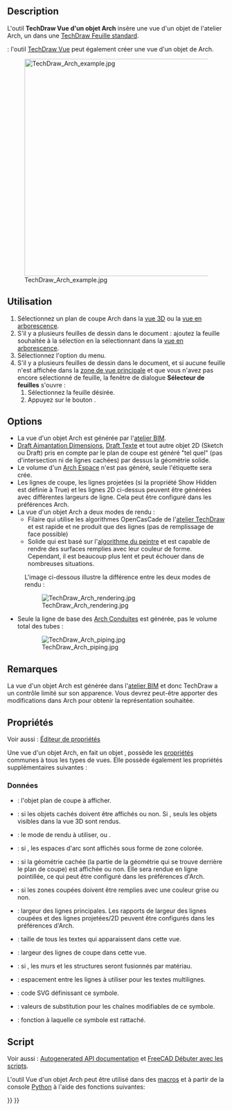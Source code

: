 <languages/>

{{Docnav/fr
|[[TechDraw_DraftView/fr|Vue d'un objet Draft]]
|[[TechDraw_SpreadsheetView/fr|Vue d'un objet Spreadsheet]]
|[[TechDraw_Workbench/fr|Atelier TechDraw]]
|IconL=TechDraw_DraftView.svg
|IconR=TechDraw_SpreadsheetView.svg
|IconC=Workbench_TechDraw.svg
}}

{{GuiCommand/fr
|Name=TechDraw ArchView
|Name/fr=TechDraw Vue d'un objet Arch
|MenuLocation=TechDraw → Vues des autres ateliers → Insérer un objet de l'atelier BIM
|Workbenches=[[TechDraw_Workbench/fr|TechDraw]], [[BIM_Workbench/fr|BIM]]
|SeeAlso=[[Arch_SectionPlane/fr|Arch Plan de coupe]]
}}

==Description==

<div class="mw-translate-fuzzy">
L'outil '''TechDraw Vue d'un objet Arch''' insère une vue d'un objet de l'atelier Arch, un {{KEY|[[Image:Arch_SectionPlane.svg|16px]] [[Arch_SectionPlane/fr|Arch Plan de coupe]]}} dans une [[TechDraw_PageDefault/fr|TechDraw Feuille standard]].
</div>

<div class="mw-translate-fuzzy">
{{Version/fr|1.0}} : l'outil [[TechDraw_View/fr|TechDraw Vue]] peut également créer une vue d'un objet de Arch.
</div>

[[Image:TechDraw Arch example.jpg|500px]]

<span id="Usage"></span>
==Utilisation==

# Sélectionnez un plan de coupe Arch dans la [[3D_view/fr|vue 3D]] ou la [[Tree_view/fr|vue en arborescence]].
# S'il y a plusieurs feuilles de dessin dans le document : ajoutez la feuille souhaitée à la sélection en la sélectionnant dans la [[Tree_view/fr|vue en arborescence]].
# Sélectionnez l'option {{MenuCommand|TechDraw → Vues des autres ateliers → [[Image:TechDraw_ArchView.svg|16px]] Insérer un objet de l'atelier BIM }} du menu.
# S'il y a plusieurs feuilles de dessin dans le document, et si aucune feuille n'est affichée dans la [[Main_view_area/fr|zone de vue principale]] et que vous n'avez pas encore sélectionné de feuille, la fenêtre de dialogue '''Sélecteur de feuilles''' s'ouvre :
## Sélectionnez la feuille désirée.
## Appuyez sur le bouton {{Button|OK}}.

==Options==

<div class="mw-translate-fuzzy">
* La vue d'un objet Arch est générée par l'[[BIM_Workbench/fr|atelier BIM]].
* [[Draft_Snap_Dimensions/fr|Draft Aimantation Dimensions]], [[Draft_Text/fr|Draft Texte]] et tout autre objet 2D (Sketch ou Draft) pris en compte par le plan de coupe est généré "tel quel" (pas d'intersection ni de lignes cachées) par dessus la géométrie solide.
* Le volume d'un [[Arch_Space/fr|Arch Espace]] n'est pas généré, seule l'étiquette sera crée.
* Les lignes de coupe, les lignes projetées (si la propriété Show Hidden est définie à True) et les lignes 2D ci-dessus peuvent être générées avec différentes largeurs de ligne. Cela peut être configuré dans les préférences Arch.
* La vue d'un objet Arch a deux modes de rendu :
** Filaire qui utilise les algorithmes OpenCasCade de l'[[TechDraw_Workbench/fr|atelier TechDraw]] et est rapide et ne produit que des lignes (pas de remplissage de face possible)
** Solide qui est basé sur l'[https://fr.wikipedia.org/wiki/Algorithme_du_peintre algorithme du peintre] et est capable de rendre des surfaces remplies avec leur couleur de forme. Cependant, il est beaucoup plus lent et peut échouer dans de nombreuses situations.
: L'image ci-dessous illustre la différence entre les deux modes de rendu :
</div>

: [[Image:TechDraw Arch rendering.jpg]]

* Seule la ligne de base des [[Arch_Pipe/fr|Arch Conduites]] est générée, pas le volume total des tubes :

: [[Image:TechDraw Arch piping.jpg]]

<span id="Notes"></span>
==Remarques==

<div class="mw-translate-fuzzy">
La vue d'un objet Arch est générée dans l'[[BIM_Workbench/fr|atelier BIM]] et donc TechDraw a un contrôle limité sur son apparence. Vous devrez peut-être apporter des modifications dans Arch pour obtenir la représentation souhaitée.
</div>

<span id="Properties"></span>
==Propriétés==

Voir aussi : [[Property_editor/fr|Éditeur de propriétés]]

<div class="mw-translate-fuzzy">
Une vue d'un objet Arch, en fait un objet {{Incode|TechDraw::DrawViewArch}}, possède les [[TechDraw_View/fr#Propriétés_Vue_de_Part|propriétés]] communes à tous les types de vues. Elle possède également les propriétés supplémentaires suivantes :
</div>

<span id="Data"></span>
=== Données ===

<div class="mw-translate-fuzzy">
{{TitleProperty|Arch view}}
</div>

* {{PropertyData|Source|Link}} : l'objet plan de coupe à afficher.
* {{PropertyData|All On|Bool}} : si les objets cachés doivent être affichés ou non. Si {{FALSE}}, seuls les objets visibles dans la vue 3D sont rendus.
* {{PropertyData|Render Mode|Enumeration}} : le mode de rendu à utiliser, {{Value|Solid}} ou {{Value|Wireframe}}.
* {{PropertyData|Fill Spaces|Bool}} : si {{TRUE}}, les espaces d'arc sont affichés sous forme de zone colorée.
* {{PropertyData|Show Hidden|Bool}} : si la géométrie cachée (la partie de la géométrie qui se trouve derrière le plan de coupe) est affichée ou non. Elle sera rendue en ligne pointillée, ce qui peut être configuré dans les préférences d'Arch.
* {{PropertyData|Show Fill|Bool}} : si les zones coupées doivent être remplies avec une couleur grise ou non.
* {{PropertyData|Line Width|Float}} : largeur des lignes principales. Les rapports de largeur des lignes coupées et des lignes projetées/2D peuvent être configurés dans les préférences d'Arch.
* {{PropertyData|Font Size|Float}} : taille de tous les textes qui apparaissent dans cette vue.
* {{PropertyData|Cut Line Width|Float}} : largeur des lignes de coupe dans cette vue.
* {{PropertyData|Join Arch|Bool}} : si {{TRUE}}, les murs et les structures seront fusionnés par matériau.
* {{PropertyData|Line Spacing|Float}} : espacement entre les lignes à utiliser pour les textes multilignes. {{Version/fr|1.0}}

{{TitleProperty|Drawing view}}

* {{PropertyData|Symbol|String|Hidden}} : code SVG définissant ce symbole.
* {{PropertyData|Editable Texts|StringList}} : valeurs de substitution pour les chaînes modifiables de ce symbole.
* {{PropertyData|Owner|Link}} : fonction à laquelle ce symbole est rattaché. {{Version/fr|1.0}}

<span id="Scripting"></span>
==Script==

Voir aussi : [https://freecad.github.io/SourceDoc/ Autogenerated API documentation] et [[FreeCAD_Scripting_Basics/fr|FreeCAD Débuter avec les scripts]].

L'outil Vue d'un objet Arch peut être utilisé dans des [[Macros/fr|macros]] et à partir de la console [[Python/fr|Python]] à l'aide des fonctions suivantes:

{{Code|code=
dv = FreeCAD.ActiveDocument.addObject('TechDraw::DrawViewArch','TestArch')
dv.Source = mySectionPlane
rc = page.addView(dv)
}}


{{Docnav/fr
|[[TechDraw_DraftView/fr|Vue d'un objet Draft]]
|[[TechDraw_SpreadsheetView/fr|Vue d'un objet Spreadsheet]]
|[[TechDraw_Workbench/fr|Atelier TechDraw]]
|IconL=TechDraw_DraftView.svg
|IconR=TechDraw_SpreadsheetView.svg
|IconC=Workbench_TechDraw.svg
}}

{{TechDraw Tools navi{{#translation:}}}}
{{Userdocnavi{{#translation:}}}}